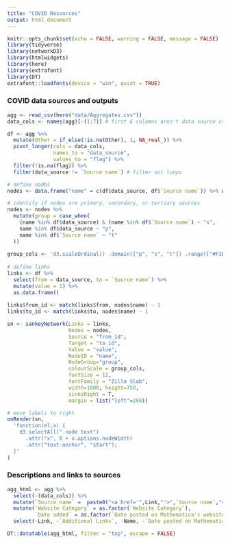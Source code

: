 ```yaml
---
title: "COVID Resources"
output: html_document
---
```


```r
knitr::opts_chunk$set(echo = FALSE, warning = FALSE, message = FALSE)
library(tidyverse)
library(networkD3)
library(htmlwidgets)
library(here)
library(extrafont)
library(DT)
extrafont::loadfonts(device = "win", quiet = TRUE)
```

### COVID data sources and outputs 

```r
agg <- read_csv(here("data/Aggregates.csv"))
data_cols <- names(agg)[-(1:7)] # first 6 columns aren't data source columns

df <- agg %>%
  mutate(Other = if_else(!is.na(Other), 1, NA_real_)) %>%
  pivot_longer(cols = data_cols, 
               names_to = "data_source", 
               values_to = "flag") %>%
  filter(!is.na(flag)) %>%
  filter(data_source != `Source name`) # filter out loops 

# define nodes
nodes <- data.frame("name" = c(df$data_source, df$`Source name`)) %>% unique()

# identify if nodes are primary, secondary, or tertiary sources
nodes <- nodes %>% 
  mutate(group = case_when(
    (name %in% df$data_source) & (name %in% df$`Source name`) ~ "s", 
    name %in% df$data_source ~ "p", 
    name %in% df$`Source name` ~ "t" 
  ))
  
group_cols <- 'd3.scaleOrdinal() .domain(["p", "s", "t"]) .range(["#F1B51C", "#189394", "#17A673"])'
 
# define links 
links <- df %>% 
  select(from = data_source, to = `Source name`) %>% 
  mutate(value = 1) %>%
  as.data.frame() 
  
links$from_id <- match(links$from, nodes$name) - 1 
links$to_id <- match(links$to, nodes$name) - 1 

sn <- sankeyNetwork(Links = links, 
                    Nodes = nodes, 
                    Source = "from_id",
                    Target = "to_id", 
                    Value = "value", 
                    NodeID = "name", 
                    NodeGroup="group",
                    colourScale = group_cols, 
                    fontSize = 12, 
                    fontFamily = "Zilla Slab",
                    width=1000, height=750,
                    sinksRight = T, 
                    margin = list("left"=200)) 

# move labels to right
onRender(sn,
  'function(el,x) {
    d3.selectAll(".node text")
      .attr("x", 6 + x.options.nodeWidth)
      .attr("text-anchor", "start");
  }'
)
```

### Descriptions and links to sources 

```r
agg_html <- agg %>%
  select(-(data_cols)) %>% 
  mutate(`Source name` =  paste0("<a href='",Link,"'>",`Source name`,"</a>")) %>%
  mutate(`Website Category` = as.factor(`Website Category`),
         `Date added` = as.factor(`Date posted on Mathematica's website`)) %>%
  select(-Link, -`Additional Links`, -Name, -`Date posted on Mathematica's website`)

DT::datatable(agg_html, filter = "top", escape = FALSE)
```

